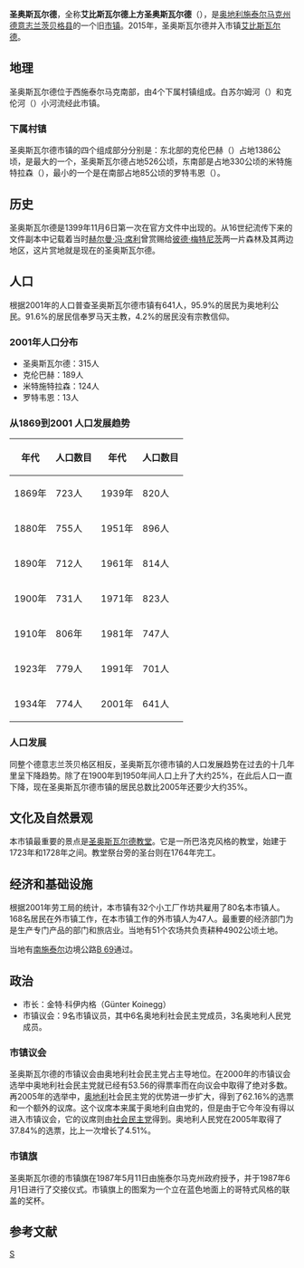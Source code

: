{{noteTA
|G1=奥地利地名
}}
{{Infobox settlement
| name            = {{Nowrap|艾比斯瓦尔德上方圣奥斯瓦尔德}}
| native_name     = Sankt Oswald ob Eibiswald
| settlement_type = {{AUT}}旧[[市镇_(奥地利)|市镇]]
<!-- Images     -->
| image_skyline   = 
| imagesize       = 
| image_caption   = 
| image_shield    = Wappen Sankt Oswald ob Eibiswald.jpg
| shield_size     = 80x110px
| shield_link     = 
<!-- Maps           -->
| pushpin_map         = Austria
| pushpin_mapsize     = 270
| pushpin_map_caption = 在奥地利的位置
| image_map           = 
| mapsize             = 
| map_alt             =
| map_caption         = 在德意志兰茨贝格县的位置
<!-- Location    -->
| coordinates       = {{coord|46|42|30|N|15|08|48|E|display=inline,title}}
| subdivision_type  = [[世界政區索引|国家]]
| subdivision_name  = {{AUT}}
| subdivision_type1 = [[州_(奥地利)|-{zh-cn:州; zh-tw:邦; zh-hk:州}-]]
| subdivision_name1 = {{flag|Styria}}
| subdivision_type2 = [[县_(奥地利)|县]]
| subdivision_name2 = [[德意志兰茨贝格县|德意志兰茨贝格县]]
| subdivision_type3 = [[市镇_(奥地利)|市镇]]
| subdivision_name3 = [[艾比斯瓦尔德|艾比斯瓦尔德]]
| parts_type        = 
| parts_style       = para
| p1                = 
<!-- Leaders -->
| leader_title  = 市长
| leader_name   = Günter Koinegg
| leader_party  = {{Polparty|Austria| SPÖ }}
| leader_title1 = 
| leader_name1  = 
<!-- Statistics -->
| area_total_km2   = 22.43
| area_metro_km2   = 
| elevation_m      = 747
| elevation_max_m  = 
| elevation_min_m  = 
| population_total = 562
| population_as_of = 2014-01-01
| population_footnotes = 
| population_urban =  
| population_metro =  
| population_note  = 
| population_density_km2 = auto
| established_title = 
| established_date  = 
| timezone          = [[欧洲中部时间|CET]]
| timezone_DST      = [[欧洲中部夏令时间|CEST]]
| utc_offset        = +1
| utc_offset_DST    = +2
| registration_plate = 车辆号牌
| postal_code_type   = 邮政编码
| postal_code        = 8553
| area_code_type = 电话区号
| area_code      = 03468
| website   = [http://www.oswald-o-e.at www.oswald-o-e.at]
| footnotes = 
}}
'''圣奥斯瓦尔德'''，全称'''艾比斯瓦尔德上方圣奥斯瓦尔德'''（{{lang-de|Sankt Oswald ob Eibiswald}}），是[[奥地利|奥地利]][[施泰尔马克州|施泰尔马克州]][[德意志兰茨贝格县|德意志兰茨贝格县]]的一个旧[[市镇_(奥地利)|市镇]]。2015年，圣奥斯瓦尔德并入市镇[[艾比斯瓦尔德|艾比斯瓦尔德]]。

==地理==

圣奥斯瓦尔德位于西施泰尔马克南部，由4个下属村镇组成。白苏尔姆河（{{lang|de|Weiße Sulm}}）和克伦河（{{lang|de|Krumbach}}）小河流经此市镇。

===下属村镇===

圣奥斯瓦尔德市镇的四个组成部分分别是：东北部的克伦巴赫（{{lang|de|Krumbach}}）占地1386公顷，是最大的一个，圣奥斯瓦尔德占地526公顷，东南部是占地330公顷的米特施特拉森（{{lang|de|Mitterstrassen}}），最小的一个是在南部占地85公顷的罗特韦恩（{{lang|de|Rothwein}}）。

==历史==

圣奥斯瓦尔德是1399年11月6日第一次在官方文件中出现的。从16世纪流传下来的文件副本中记载着当时[[赫尔曼·冯·席利|赫尔曼·冯·席利]]曾赏赐给[[彼德·梅特尼茨|彼德·梅特尼茨]]两一片森林及其两边地区，这片赏地就是现在的圣奥斯瓦尔德。

==人口==

根据2001年的人口普查圣奥斯瓦尔德市镇有641人，95.9%的居民为奥地利公民。91.6%的居民信奉罗马天主教，4.2%的居民没有宗教信仰。

===2001年人口分布===

* 圣奥斯瓦尔德：315人
* 克伦巴赫：189人
* 米特施特拉森：124人
* 罗特韦恩：13人

===从1869到2001 人口发展趋势===

{| class="wikitable"
! 年代 !! 人口数目 !! 年代 !! 人口数目
|-
| 1869年 || 723人 || 1939年 || 820人
|-
| 1880年 || 755人 || 1951年 || 896人
|-
| 1890年||712人||1961年||814人
|-
| 1900年||731人||1971年||823人
|-
| 1910年||806年||1981年||747人
|-
| 1923年||779人||1991年||701人
|-
| 1934年||774人||2001年||641人
|}

===人口发展===

同整个德意志兰茨贝格区相反，圣奥斯瓦尔德市镇的人口发展趋势在过去的十几年里呈下降趋势。除了在1900年到1950年间人口上升了大约25%，在此后人口一直下降，现在圣奥斯瓦尔德市镇的居民总数比2005年还要少大约35%。

==文化及自然景观==

本市镇最重要的景点是[[圣奥斯瓦尔德教堂|圣奥斯瓦尔德教堂]]。它是一所巴洛克风格的教堂，始建于1723年和1728年之间。教堂祭台旁的圣台则在1764年完工。

==经济和基础设施==

根据2001年劳工局的统计，本市镇有32个小工厂作坊共雇用了80名本市镇人。168名居民在外市镇工作，在本市镇工作的外市镇人为47人。最重要的经济部门为是生产专门产品的部门和旅店业。当地有51个农场共负责耕种4902公顷土地。

当地有[[南施泰尔|南施泰尔]]边境公路[[B_69|B 69]]通过。

==政治==

* 市长：金特·科伊内格（Günter Koinegg）
* 市镇议会：9名市镇议员，其中6名奥地利社会民主党成员，3名奥地利人民党成员。

===市镇议会===

圣奥斯瓦尔德的市镇议会由奥地利社会民主党占主导地位。在2000年的市镇议会选举中奥地利社会民主党就已经有53.56的得票率而在向议会中取得了绝对多数。再2005年的选举中，[[奥地利|奥地利]]社会民主党的优势进一步扩大，得到了62.16%的选票和一个额外的议席。这个议席本来属于奥地利自由党的，但是由于它今年没有得以进入市镇议会，它的议席则由[[奥地利社会民主党|社会民主党]]得到。奥地利人民党在2005年取得了37.84%的选票，比上一次增长了4.51%。

===市镇旗===

圣奥斯瓦尔德的市镇旗在1987年5月11日由施泰尔马克州政府授予，并于1987年6月1日进行了交接仪式。市镇旗上的图案为一个立在蓝色地面上的哥特式风格的联盖的奖杯。

== 参考文献 ==
{{Reflist}}

[[Category:施泰尔马克州旧市镇|S]]